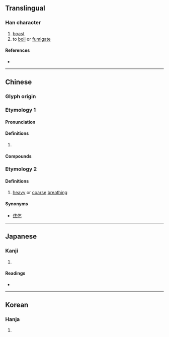 {{character info/new}}
==Translingual==

===Han character===
{{Han char|rn=86|rad=火|as=06|sn=10|four=24339|canj=ODF,XODF|ids=⿱休灬}}

# [[boast]]
# to [[boil]] or [[fumigate]]

====References====
* {{Han ref|kx=0669.210|dkj=18991|dj=1078.240|hdz=32202.010|uh=70CB|ud=28875|bh=D26E|bd=53870}}

----

==Chinese==
{{zh-forms}}

===Glyph origin===
{{Han etym}}

===Etymology 1===
====Pronunciation====
{{zh-pron
|m=xiāo
|c=haau1
|mn=hau
|mc=y
|oc=y
|cat=v
}}

====Definitions====
{{zh-hanzi}}

# {{rfdef|zh}}

====Compounds====
{{zh-der|咆烋|炰烋}}

===Etymology 2===
{{zh-pron
|m=xiū
|c=jau1
|mn=hiu
|cat=n
}}

====Definitions====
{{zh-hanzi}}

# [[heavy]] or [[coarse]] [[breathing]]

====Synonyms====
*[[烋烋]]

----

==Japanese==

===Kanji===
{{ja-kanji|grade=|rs=火06}}

# {{defn|lang=ja|sort=火06}}

====Readings====
* {{ja-readings|on=[[こう]] (kō), [[きゅう]] (kyū), [[きょう]] (kyō)|kun=[[さいわい]] (saiwai), [[めでたい]] (medetai), [[よい]] (yoi)}}

----

==Korean==

===Hanja===
{{ko-hanja|hangeul=[[효]], [[휴]]|eumhun=|rv=hyo, hyu|mr=hyo, hyu|y=hyo, hyu}}

# {{defn|lang=ko|sort=火06}}